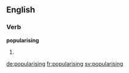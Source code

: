 ==English==

===Verb===
'''popularising'''

# {{present participle of|popularise}}

[[de:popularising]]
[[fr:popularising]]
[[sv:popularising]]
